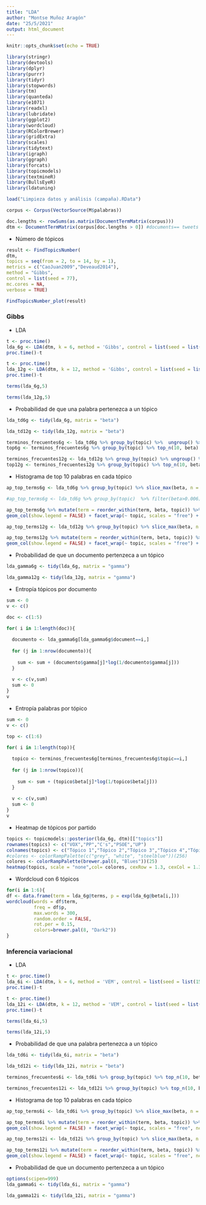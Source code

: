 ```yaml
---
title: "LDA"
author: "Montse Muñoz Aragón"
date: "25/5/2021"
output: html_document
---
```


```r
knitr::opts_chunk$set(echo = TRUE)
```

```r
library(stringr)
library(devtools)
library(dplyr)
library(purrr)
library(tidyr)
library(stopwords)
library(tm)
library(quanteda)
library(e1071)
library(readxl)
library(lubridate)
library(ggplot2)
library(wordcloud)
library(RColorBrewer)
library(gridExtra)
library(scales)
library(tidytext)
library(igraph)
library(ggraph)
library(forcats)
library(topicmodels)
library(textmineR)
library(BullsEyeR)
library(ldatuning)
```

```r
load("Limpieza datos y análisis (campaña).RData")
```

```r
corpus <- Corpus(VectorSource(M$palabras))

doc.lengths <- rowSums(as.matrix(DocumentTermMatrix(corpus)))
dtm <- DocumentTermMatrix(corpus[doc.lengths > 0]) #documents== tweets cada partido, terms== palabras
```

- Número de tópicos

```r
result <- FindTopicsNumber(
dtm,
topics = seq(from = 2, to = 14, by = 1),
metrics = c("CaoJuan2009","Deveaud2014"),
method = "Gibbs",
control = list(seed = 77),
mc.cores = NA,
verbose = TRUE)
```

```r
FindTopicsNumber_plot(result)
```

### Gibbs

- LDA

```r
t <- proc.time()
lda_6g <- LDA(dtm, k = 6, method = 'Gibbs', control = list(seed = list(1505)))
proc.time()-t

```

```r
t <- proc.time()
lda_12g <- LDA(dtm, k = 12, method = 'Gibbs', control = list(seed = list(1505)))
proc.time()-t
```

```r
terms(lda_6g,5)

terms(lda_12g,5)
```

- Probabilidad de que una palabra pertenezca a un tópico

```r
lda_td6g <- tidy(lda_6g, matrix = "beta")

lda_td12g <- tidy(lda_12g, matrix = "beta")
```

```r
terminos_frecuentes6g <- lda_td6g %>% group_by(topic) %>%  ungroup() %>% arrange(topic, -beta)
top6g <- terminos_frecuentes6g %>% group_by(topic) %>% top_n(10, beta)

terminos_frecuentes12g <- lda_td12g %>% group_by(topic) %>% ungroup() %>% arrange(topic, -beta)
top12g <- terminos_frecuentes12g %>% group_by(topic) %>% top_n(10, beta)

```

- Histograma de top 10 palabras en cada tópico

```r
ap_top_terms6g <- lda_td6g %>% group_by(topic) %>% slice_max(beta, n = 10) %>% ungroup() %>% arrange(topic, -beta)

#ap_top_terms6g <- lda_td6g %>% group_by(topic)  %>% filter(beta>0.006) %>% ungroup() %>% arrange(topic, -beta)

ap_top_terms6g %>% mutate(term = reorder_within(term, beta, topic)) %>% ggplot(aes(beta, term, fill = factor(topic))) +
geom_col(show.legend = FALSE) + facet_wrap(~ topic, scales = "free") + scale_y_reordered()
```

```r
ap_top_terms12g <- lda_td12g %>% group_by(topic) %>% slice_max(beta, n = 10) %>% ungroup() %>% arrange(topic, -beta)

ap_top_terms12g %>% mutate(term = reorder_within(term, beta, topic)) %>% ggplot(aes(beta, term, fill = factor(topic))) +
geom_col(show.legend = FALSE) + facet_wrap(~ topic, scales = "free") + scale_y_reordered()
```

- Probabilidad de que un documento pertenzeca a un tópico

```r
lda_gamma6g <- tidy(lda_6g, matrix = "gamma")

lda_gamma12g <- tidy(lda_12g, matrix = "gamma")
```

- Entropía tópicos por documento

```r
sum <- 0
v <- c()

doc <- c(1:5)

for( i in 1:length(doc)){
  
  documento <- lda_gamma6g[lda_gamma6g$document==i,]
  
  for (j in 1:nrow(documento)){
  
    sum <- sum + (documento$gamma[j]*log(1/documento$gamma[j]))
  }
  
  v <- c(v,sum)
  sum <- 0
}
v
```

- Entropía palabras por tópico

```r
sum <- 0
v <- c()

top <- c(1:6)

for( i in 1:length(top)){
  
  topico <- terminos_frecuentes6g[terminos_frecuentes6g$topic==i,]
  
  for (j in 1:nrow(topico)){
  
    sum <- sum + (topico$beta[j]*log(1/topico$beta[j]))
  }
  
  v <- c(v,sum)
  sum <- 0
}
v
```

- Heatmap de tópicos por partido

```r
topics <- topicmodels::posterior(lda_6g, dtm)[["topics"]]
rownames(topics) <- c("VOX","PP","C's","PSOE","UP")
colnames(topics) <- c("Tópico 1","Tópico 2","Tópico 3","Tópico 4","Tópico 5","Tópico 6")
#colores <- colorRampPalette(c("grey", "white", "steelblue"))(256)
colores <- colorRampPalette(brewer.pal(8, "Blues"))(25)
heatmap(topics, scale = "none",col= colores, cexRow = 1.3, cexCol = 1.3)
```

- Wordcloud con 6 tópicos

```r

for(i in 1:6){
df <- data.frame(term = lda_6g@terms, p = exp(lda_6g@beta[i,]))
wordcloud(words = df$term,
          freq = df$p,
          max.words = 300,
          random.order = FALSE,
          rot.per = 0.15,
          colors=brewer.pal(8, "Dark2"))
}

```

### Inferencia variacional

- LDA

```r
t <- proc.time()
lda_6i <- LDA(dtm, k = 6, method = 'VEM', control = list(seed = list(1505)))
proc.time()-t
```

```r
t <- proc.time()
lda_12i <- LDA(dtm, k = 12, method = 'VEM', control = list(seed = list(1505)))
proc.time()-t
```

```r
terms(lda_6i,5)

terms(lda_12i,5)
```

- Probabilidad de que una palabra pertenezca a un tópico

```r
lda_td6i <- tidy(lda_6i, matrix = "beta")

lda_td12i <- tidy(lda_12i, matrix = "beta")
```

```r
terminos_frecuentes6i <- lda_td6i %>% group_by(topic) %>% top_n(10, beta) %>% ungroup() %>% arrange(topic, -beta)

terminos_frecuentes12i <- lda_td12i %>% group_by(topic) %>% top_n(10, beta) %>% ungroup() %>% arrange(topic, -beta)
```

- Histograma de top 10 palabras en cada tópico

```r
ap_top_terms6i <- lda_td6i %>% group_by(topic) %>% slice_max(beta, n = 10) %>% ungroup() %>% arrange(topic, -beta)

ap_top_terms6i %>% mutate(term = reorder_within(term, beta, topic)) %>% ggplot(aes(beta, term, fill = factor(topic))) +
geom_col(show.legend = FALSE) + facet_wrap(~ topic, scales = "free", ncol=3) + scale_y_reordered()
```

```r
ap_top_terms12i <- lda_td12i %>% group_by(topic) %>% slice_max(beta, n = 10) %>% ungroup() %>% arrange(topic, -beta)

ap_top_terms12i %>% mutate(term = reorder_within(term, beta, topic)) %>% ggplot(aes(beta, term, fill = factor(topic))) +
geom_col(show.legend = FALSE) + facet_wrap(~ topic, scales = "free", ncol=4) + scale_y_reordered()
```

- Probabilidad de que un documento pertenzeca a un tópico

```r
options(scipen=999)
lda_gamma6i <- tidy(lda_6i, matrix = "gamma")

lda_gamma12i <- tidy(lda_12i, matrix = "gamma")
```
